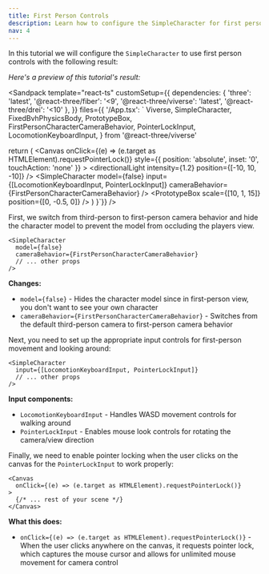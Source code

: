 ```yaml
---
title: First Person Controls
description: Learn how to configure the SimpleCharacter for first person perspective.
nav: 4
---
```


In this tutorial we will configure the `SimpleCharacter` to use first person controls with the following result:


*Here's a preview of this tutorial's result:*

<Sandpack
  template="react-ts"
  customSetup={{
    dependencies: {
      'three': 'latest',
      '@react-three/fiber': '<9',
      '@react-three/viverse': 'latest',
      '@react-three/drei': '<10'
    },
  }}
  files={{
    '/App.tsx': `
  Viverse,
  SimpleCharacter,
  FixedBvhPhysicsBody,
  PrototypeBox,
  FirstPersonCharacterCameraBehavior,
  PointerLockInput,
  LocomotionKeyboardInput,
} from '@react-three/viverse'

  return (
   <Canvas
      onClick={(e) => (e.target as HTMLElement).requestPointerLock()}
      style={{ position: 'absolute', inset: '0', touchAction: 'none' }}
    >
      <Viverse>
        <Sky />
        <directionalLight intensity={1.2} position={[-10, 10, -10]} />
        <ambientLight intensity={1} />
        <SimpleCharacter
          model={false}
          input={[LocomotionKeyboardInput, PointerLockInput]}
          cameraBehavior={FirstPersonCharacterCameraBehavior}
        />
        <FixedBvhPhysicsBody>
          <PrototypeBox scale={[10, 1, 15]} position={[0, -0.5, 0]} />
        </FixedBvhPhysicsBody>
      </Viverse>
    </Canvas>
  )
}`}}
/>

First, we switch from third-person to first-person camera behavior and hide the character model to prevent the model from occluding the players view.

```tsx
<SimpleCharacter
  model={false}
  cameraBehavior={FirstPersonCharacterCameraBehavior}
  // ... other props
/>
```

**Changes:**
- `model={false}` - Hides the character model since in first-person view, you don't want to see your own character
- `cameraBehavior={FirstPersonCharacterCameraBehavior}` - Switches from the default third-person camera to first-person camera behavior

Next, you need to set up the appropriate input controls for first-person movement and looking around:

```tsx
<SimpleCharacter
  input={[LocomotionKeyboardInput, PointerLockInput]}
  // ... other props
/>
```

**Input components:**
- `LocomotionKeyboardInput` - Handles WASD movement controls for walking around
- `PointerLockInput` - Enables mouse look controls for rotating the camera/view direction

Finally, we need to enable pointer locking when the user clicks on the canvas for the `PointerLockInput` to work properly:

```tsx
<Canvas
  onClick={(e) => (e.target as HTMLElement).requestPointerLock()}
>
  {/* ... rest of your scene */}
</Canvas>
```

**What this does:**
- `onClick={(e) => (e.target as HTMLElement).requestPointerLock()}` - When the user clicks anywhere on the canvas, it requests pointer lock, which captures the mouse cursor and allows for unlimited mouse movement for camera control